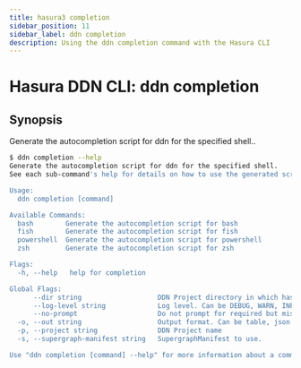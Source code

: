 ```yaml
---
title: hasura3 completion
sidebar_position: 11
sidebar_label: ddn completion
description: Using the ddn completion command with the Hasura CLI
---
```


# Hasura DDN CLI: ddn completion 

## Synopsis
Generate the autocompletion script for ddn for the specified shell..

```bash
$ ddn completion --help
Generate the autocompletion script for ddn for the specified shell.
See each sub-command's help for details on how to use the generated script.

Usage:
  ddn completion [command]

Available Commands:
  bash        Generate the autocompletion script for bash
  fish        Generate the autocompletion script for fish
  powershell  Generate the autocompletion script for powershell
  zsh         Generate the autocompletion script for zsh

Flags:
  -h, --help   help for completion

Global Flags:
      --dir string                   DDN Project directory in which hasura.yaml is present (default ".")
      --log-level string             Log level. Can be DEBUG, WARN, INFO, ERROR, or FATAL. (default "INFO")
      --no-prompt                    Do not prompt for required but missing flags
  -o, --out string                   Output format. Can be table, json or yaml. (default "table")
  -p, --project string               DDN Project name
  -s, --supergraph-manifest string   SupergraphManifest to use.

Use "ddn completion [command] --help" for more information about a command.
```

